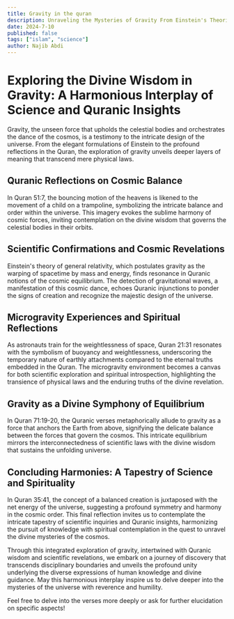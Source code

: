 ```yaml
---
title: Gravity in the quran
description: Unraveling the Mysteries of Gravity From Einstein's Theories to Modern Discoveries and Quranic Insights
date: 2024-7-10
published: false
tags: ["islam", "science"]
author: Najib Abdi
---
```


# Exploring the Divine Wisdom in Gravity: A Harmonious Interplay of Science and Quranic Insights

Gravity, the unseen force that upholds the celestial bodies and orchestrates the dance of the cosmos, is a testimony to the intricate design of the universe. From the elegant formulations of Einstein to the profound reflections in the Quran, the exploration of gravity unveils deeper layers of meaning that transcend mere physical laws.

## Quranic Reflections on Cosmic Balance

In Quran 51:7, the bouncing motion of the heavens is likened to the movement of a child on a trampoline, symbolizing the intricate balance and order within the universe. This imagery evokes the sublime harmony of cosmic forces, inviting contemplation on the divine wisdom that governs the celestial bodies in their orbits.

## Scientific Confirmations and Cosmic Revelations

Einstein's theory of general relativity, which postulates gravity as the warping of spacetime by mass and energy, finds resonance in Quranic notions of the cosmic equilibrium. The detection of gravitational waves, a manifestation of this cosmic dance, echoes Quranic injunctions to ponder the signs of creation and recognize the majestic design of the universe.

## Microgravity Experiences and Spiritual Reflections

As astronauts train for the weightlessness of space, Quran 21:31 resonates with the symbolism of buoyancy and weightlessness, underscoring the temporary nature of earthly attachments compared to the eternal truths embedded in the Quran. The microgravity environment becomes a canvas for both scientific exploration and spiritual introspection, highlighting the transience of physical laws and the enduring truths of the divine revelation.

## Gravity as a Divine Symphony of Equilibrium

In Quran 71:19-20, the Quranic verses metaphorically allude to gravity as a force that anchors the Earth from above, signifying the delicate balance between the forces that govern the cosmos. This intricate equilibrium mirrors the interconnectedness of scientific laws with the divine wisdom that sustains the unfolding universe.

## Concluding Harmonies: A Tapestry of Science and Spirituality

In Quran 35:41, the concept of a balanced creation is juxtaposed with the net energy of the universe, suggesting a profound symmetry and harmony in the cosmic order. This final reflection invites us to contemplate the intricate tapestry of scientific inquiries and Quranic insights, harmonizing the pursuit of knowledge with spiritual contemplation in the quest to unravel the divine mysteries of the cosmos.

Through this integrated exploration of gravity, intertwined with Quranic wisdom and scientific revelations, we embark on a journey of discovery that transcends disciplinary boundaries and unveils the profound unity underlying the diverse expressions of human knowledge and divine guidance. May this harmonious interplay inspire us to delve deeper into the mysteries of the universe with reverence and humility.

Feel free to delve into the verses more deeply or ask for further elucidation on specific aspects!

